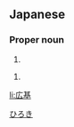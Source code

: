 ==Japanese==
{{ja-kanjitab|広|基}}

===Proper noun===
{{ja-pos|proper|ひろき}}

# {{given name|male|lang=ja}}

{{ja-pos|proper|ひろもと}}

# {{given name|male|lang=ja}}

[[Category:Japanese male given names|ひろき]]

[[li:広基]]